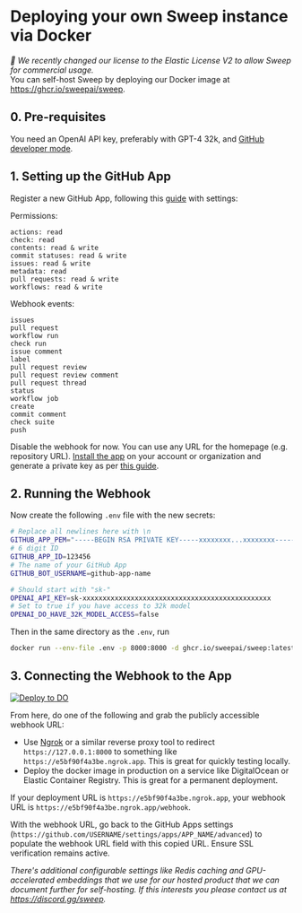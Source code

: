 # Deploying your own Sweep instance via Docker

*🎉 We recently changed our license to the Elastic License V2 to allow Sweep for commercial usage.*<br/>You can self-host Sweep by deploying our Docker image at https://ghcr.io/sweepai/sweep.

## 0. Pre-requisites

You need an OpenAI API key, preferably with GPT-4 32k, and [GitHub developer mode](https://github.com/settings/apps).

## 1. Setting up the GitHub App

Register a new GitHub App, following this [guide](https://docs.github.com/en/apps/creating-github-apps/registering-a-github-app/registering-a-github-app) with settings:

Permissions:

```
actions: read
check: read
contents: read & write
commit statuses: read & write
issues: read & write
metadata: read
pull requests: read & write
workflows: read & write
```

Webhook events:

```
issues
pull request
workflow run
check run
issue comment
label
pull request review
pull request review comment
pull request thread
status
workflow job
create
commit comment
check suite
push
```

Disable the webhook for now. You can use any URL for the homepage (e.g. repository URL). [Install the app](https://docs.github.com/en/apps/using-github-apps/installing-your-own-github-app) on your account or organization and generate a private key as per [this guide](https://docs.github.com/en/apps/creating-github-apps/authenticating-with-a-github-app/managing-private-keys-for-github-apps).

## 2. Running the Webhook

Now create the following `.env` file with the new secrets:

```sh
# Replace all newlines here with \n
GITHUB_APP_PEM="-----BEGIN RSA PRIVATE KEY-----xxxxxxxx...xxxxxxxx-----END RSA PRIVATE KEY-----"
# 6 digit ID
GITHUB_APP_ID=123456
# The name of your GitHub App
GITHUB_BOT_USERNAME=github-app-name

# Should start with "sk-"
OPENAI_API_KEY=sk-xxxxxxxxxxxxxxxxxxxxxxxxxxxxxxxxxxxxxxxxxxxxxxx
# Set to true if you have access to 32k model
OPENAI_DO_HAVE_32K_MODEL_ACCESS=false
```

Then in the same directory as the `.env`, run

```bash
docker run --env-file .env -p 8000:8000 -d ghcr.io/sweepai/sweep:latest
```

## 3. Connecting the Webhook to the App

<p style={{marginTop: 16, marginBottom: 32}}>
    <a href="https://cloud.digitalocean.com/apps/new?repo=https://github.com/sweepai/sweep/tree/main">
        <img src="https://www.deploytodo.com/do-btn-blue-ghost.svg" alt="Deploy to DO"/>
    </a>
</p>

From here, do one of the following and grab the publicly accessible webhook URL:
* Use [Ngrok](https://ngrok.com/) or a similar reverse proxy tool to redirect `https://127.0.0.1:8000` to something like `https://e5bf90f4a3be.ngrok.app`. This is great for quickly testing locally.
* Deploy the docker image in production on a service like DigitalOcean or Elastic Container Registry. This is great for a permanent deployment.

If your deployment URL is `https://e5bf90f4a3be.ngrok.app`, your webhook URL is `https://e5bf90f4a3be.ngrok.app/webhook`.

With the webhook URL, go back to the GitHub Apps settings (`https://github.com/USERNAME/settings/apps/APP_NAME/advanced`) to populate the webhook URL field with this copied URL. Ensure SSL verification remains active.

*There's additional configurable settings like Redis caching and GPU-accelerated embeddings that we use for our hosted product that we can document further for self-hosting. If this interests you please contact us at https://discord.gg/sweep.*
